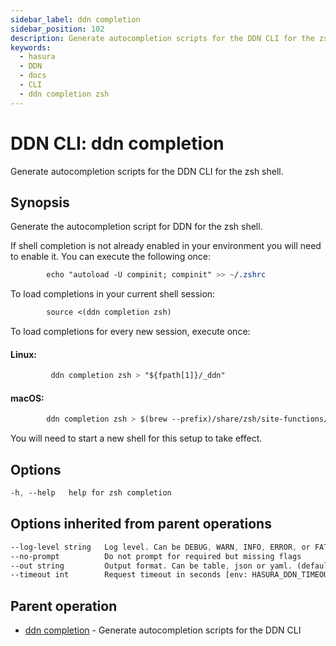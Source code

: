 ```yaml
---
sidebar_label: ddn completion
sidebar_position: 102
description: Generate autocompletion scripts for the DDN CLI for the zsh shell.
keywords:
  - hasura
  - DDN
  - docs
  - CLI
  - ddn completion zsh
---
```


# DDN CLI: ddn completion

Generate autocompletion scripts for the DDN CLI for the zsh shell.

## Synopsis

Generate the autocompletion script for DDN for the zsh shell.  


If shell completion is not already enabled in your environment you will need
to enable it.  You can execute the following once:
```sass
        echo "autoload -U compinit; compinit" >> ~/.zshrc
```

To load completions in your current shell session:
```sass
        source <(ddn completion zsh)
```

To load completions for every new session, execute once:

#### Linux:

```sass
         ddn completion zsh > "${fpath[1]}/_ddn"
```
#### macOS:

```sass
        ddn completion zsh > $(brew --prefix)/share/zsh/site-functions/_ddn
```

You will need to start a new shell for this setup to take effect.


## Options

```sass
-h, --help   help for zsh completion
```
## Options inherited from parent operations

```sass
--log-level string   Log level. Can be DEBUG, WARN, INFO, ERROR, or FATAL. (default "INFO")
--no-prompt          Do not prompt for required but missing flags
--out string         Output format. Can be table, json or yaml. (default "table")
--timeout int        Request timeout in seconds [env: HASURA_DDN_TIMEOUT] (default 100)
```

## Parent operation

- [ddn completion](/cli/commands/ddn_completion) - Generate autocompletion scripts for the DDN CLI
